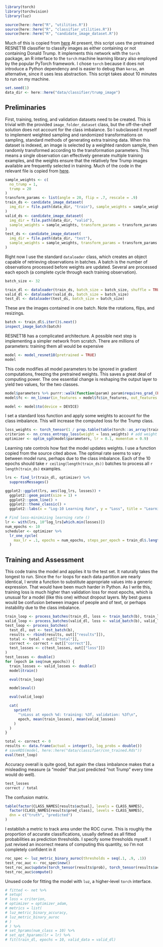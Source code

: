 
```r
library(torch)
library(torchvision)
library(luz)

source(here::here("R", "utilities.R"))
source(here::here("R", "classifier_utilities.R"))
source(here::here("R", "candidate_image_dataset.R"))
```

Much of this is copied from [here](https://blogs.rstudio.com/ai/posts/2020-10-19-torch-image-classification/)
At present, this script uses the pretrained RESNET18 classifier to classify images as
either containing or not containing Donald Trump. It implements this network with the
`torch` package, an R interface to the `torch` machine learning library also employed by the
popular PyTorch framework. I chose `torch` because it does not introduce a Python dependency and
is easier to debug than `keras`, an alternative, since it uses less abstraction.
This script takes about 10 minutes to run on my machine.

```r
set.seed(1)
data_dir <- here::here("data/classifier/trump_image")
```

## Preliminaries

First, training, testing, and validation datasets need to be created. This is trivial with the
provided `image_folder_dataset` class, but the off-the-shelf solution does not account for the class imbalance.
So I subclassed it myself to implement weighted sampling and randomized transformations on sampling,
standard methods of generating extra training data.
When this dataset is indexed, an image is selected by a weighted random sample, then randomly transformed according to the transformation parameters.
This means a single observation can effectively generate multiple training examples, and the weights ensure that the relatively few Trump images available are frequently selected in training.
Much of the code in the relevant file is copied from
[here](https://blogs.rstudio.com/ai/posts/2020-11-30-torch-brain-segmentation/).

```r
sample_weights <- c(
  no_trump = 1,
  trump = 20
)
transform_params <- list(angle = 20, flip = .7, rescale = .9)
train_ds <- candidate_image_dataset(
  img_dir = file.path(data_dir, "train"), sample_weights = sample_weights, transform_params = transform_params,
)
valid_ds <- candidate_image_dataset(
  img_dir = file.path(data_dir, "valid"),
  sample_weights = sample_weights, transform_params = transform_params
)
test_ds <- candidate_image_dataset(
  img_dir = file.path(data_dir, "test"),
  sample_weights = sample_weights, transform_params = transform_params
)
```

Right now I use the standard `dataloader` class, which creates an object capable of
retrieving observations in batches. A batch is the number of observations processed before
weights are updated. Several are processed each epoch (a complete cycle through each training observation).

```r
batch_size <- 32

train_dl <- dataloader(train_ds, batch_size = batch_size, shuffle = TRUE)
valid_dl <- dataloader(valid_ds, batch_size = batch_size)
test_dl <- dataloader(test_ds, batch_size = batch_size)
```

These are the images contained in one batch. Note the rotations, flips, and resizings.

```r
batch <- train_dl$.iter()$.next()
inspect_image_batch(batch)
```

RESNET18 has a complicated architecture. A possible next step is implementing a simpler network from scratch.
There are millions of parameters: training them all would be expensive

```r
model <- model_resnet18(pretrained = TRUE)
model
```

This code modifies all model parameters to be ignored in gradient computations, freezing the
pretrained weights. This saves a great deal of computing power.
The one essential change is reshaping the output layer to yield two values, for the two classes.

```r
model$parameters %>% purrr::walk(function(param) param$requires_grad_(FALSE))
model$fc <- nn_linear(in_features = model$fc$in_features, out_features = length(CLASS_NAMES))

model <- model$to(device = DEVICE)
```

I set a standard loss function and apply some weights to account for the class imbalance. This
will increase the computed loss for the Trump class.

```r
loss_weights <- torch_tensor(1 / prop.table(table(torch::as_array(train_ds$targets)))) * c(.5, 1)
criterion <- nn_cross_entropy_loss(weight = loss_weights) # add weight rescaling tensor here (inverse proportions); by default, averages loss
optimizer <- optim_sgd(model$parameters, lr = 0.1, momentum = 0.9)
```

Learning rate controls how fast the model updates weights. I use a function copied from
the source cited above. The optimal rate seems to vary between model runs, perhaps due
to the class imbalance.
Each of the 10 epochs should take `r ceiling(length(train_ds))` batches to process all `r length(train_ds)` examples.

```r
lrs <- find_lr(train_dl, optimizer) %>%
  suppressMessages()

ggplot2::ggplot(lrs, aes(log_lrs, losses)) +
  ggplot2::geom_point(size = 1) +
  ggplot2::geom_line() +
  ggplot2::theme_classic() +
  ggplot2::labs(x = "Log-10 Learning Rate", y = "Loss", title = "Learning Rate Tuning")

# Find loss-minimizing learning rate ()
lr <- with(lrs, 10^log_lrs[which.min(losses)])
num_epochs <- 10
scheduler <- optimizer %>%
  lr_one_cycle(
    max_lr = .1, epochs = num_epochs, steps_per_epoch = train_dl$.length()
  )
```

## Training and Assessment

This code trains the model and applies it to the test set. It naturally takes the longest to
run. Since the `for` loops for each data partition are nearly identical, I wrote a function to
substitute appropriate values into a generic expression. That would have been much harder in Python.
As I write this, training loss is much higher than validation loss for most epochs, which is unusual for a model (like this one) without dropout layers.
My best guess would be confusion between images of people and of text, or perhaps instability due to the class imbalance.

```r
train_loop <- process_batches(train_dl, loss <- train_batch(b), train_losses <- c(train_losses, loss))
valid_loop <- process_batches(valid_dl, loss <- valid_batch(b), valid_losses <- c(valid_losses, loss))
test_loop <- process_batches(
  test_dl, out <- test_batch(b),
  results <- rbind(results, out[["results"]]),
  total <- total + out[["total"]],
  correct <- correct + out[["correct"]],
  test_losses <- c(test_losses, out[["loss"]])
)
test_losses <- double()
for (epoch in seq(num_epochs)) {
  train_losses <- valid_losses <- double()
  model$train()

  eval(train_loop)

  model$eval()

  eval(valid_loop)

  cat(
    sprintf(
      "\nLoss at epoch %d: training: %3f, validation: %3f\n",
      epoch, mean(train_losses), mean(valid_losses)
    )
  )
}

total <- correct <- 0
results <- data.frame(actual = integer(), log_probs = double())
# saveRDS(model, here::here("data/classifier/cnn_trained.Rds"))
eval(test_loop)
```

Accuracy overall is quite good, but again the class imbalance makes that a misleading measure (a "model" that just predicted "not Trump" every time would do well).

```r
test_losses
correct / total
```

The confusion matrix.

```r
table(factor(CLASS_NAMES[results$actual], levels = CLASS_NAMES),
  factor(CLASS_NAMES[results$pred_class], levels = CLASS_NAMES),
  dnn = c("truth", "predicted")
)
```

I establish a metric to track area under the ROC curve. This is roughly the proportion of
accurate classifications, usually defined as all fitted probabilities as prediction thresholds. I specify some thresholds myself.
I just revised an incorrect means of computing this quantity, so I'm not completely confident in it

```r
roc_spec <- luz_metric_binary_auroc(thresholds = seq(.1, .9, .1))
test_roc_auc <- roc_spec$new()
test_roc_auc$update(torch_tensor(results$prob), torch_tensor(results$actual)$subtract(1))
test_roc_auc$compute()
```

Unused code for fitting the model with `luz`, a higher-level `torch` interface.

```r
# fitted <- net %>%
# setup(
# loss = criterion,
# optimizer = optimizer_adam,
# metrics = list(
# luz_metric_binary_accuracy,
# luz_metric_binary_auroc
# )
# ) %>%
# set_hprams(num_class = 10) %>%
# set_opt_hparams(lr = lr) %>%
# fit(train_dl, epochs = 10, valid_data = valid_dl)
```

